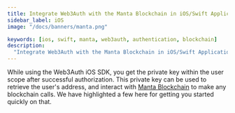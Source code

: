 ```yaml
---
title: Integrate Web3Auth with the Manta Blockchain in iOS/Swift Applications
sidebar_label: iOS
image: "/docs/banners/manta.png"

keywords: [ios, swift, manta, web3auth, authentication, blockchain]
description:
  "Integrate Web3Auth with the Manta Blockchain in iOS/Swift Applications | Documentation - Web3Auth"
---
```



<SEO
  title="Integrate Web3Auth with the Manta Blockchain in iOS/Swift Applications"
  description="Integrate Web3Auth with the Manta Blockchain in iOS/Swift Applications | Documentation - Web3Auth"
  image="https://web3auth.io/docs/banners/manta.png"
  slug="/connect-blockchain/evm/manta/ios"
/>

While using the Web3Auth iOS SDK, you get the private key within the user scope after successful
authorization. This private key can be used to retrieve the user's address, and interact with
[Manta Blockchain](https://www.manta.network/) to make any blockchain calls. We have highlighted a
few here for getting you started quickly on that.

<EVMInteraction />
